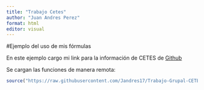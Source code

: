 ```yaml
---
title: "Trabajo Cetes"
author: "Juan Andres Perez"
format: html
editor: visual
---
```


#Ejemplo del uso de mis fórmulas

En este ejemplo cargo mi link para la información de CETES de [Github](https://github.com/Jandres17/Trabajo-Grupal-CETES)

Se cargan las funciones de manera remota:
```r
source("https://raw.githubusercontent.com/Jandres17/Trabajo-Grupal-CETES/refs/heads/main/EjercicioCetes.R")
```
##
